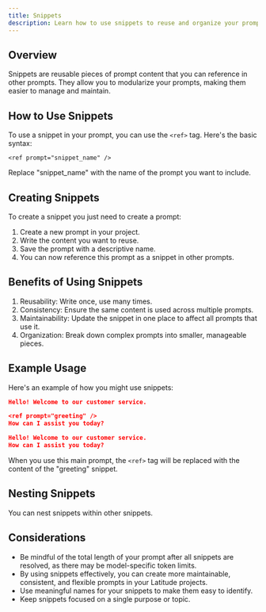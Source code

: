 ```yaml
---
title: Snippets
description: Learn how to use snippets to reuse and organize your prompts.
---
```


## Overview
Snippets are reusable pieces of prompt content that you can reference in other prompts. They allow you to modularize your prompts, making them easier to manage and maintain.

## How to Use Snippets
To use a snippet in your prompt, you can use the `<ref>` tag. Here's the basic syntax:
```
<ref prompt="snippet_name" />
```
Replace "snippet_name" with the name of the prompt you want to include.

## Creating Snippets
To create a snippet you just need to create a prompt:
1. Create a new prompt in your project.
1. Write the content you want to reuse.
1. Save the prompt with a descriptive name.
1. You can now reference this prompt as a snippet in other prompts.

## Benefits of Using Snippets
1. Reusability: Write once, use many times.
1. Consistency: Ensure the same content is used across multiple prompts.
1. Maintainability: Update the snippet in one place to affect all prompts that use it.
1. Organization: Break down complex prompts into smaller, manageable pieces.

## Example Usage
Here's an example of how you might use snippets:

```json greeting prompt
Hello! Welcome to our customer service.
```

```json starter message prompt
<ref prompt="greeting" />
How can I assist you today?
```

```json output
Hello! Welcome to our customer service.
How can I assist you today?
```

When you use this main prompt, the `<ref>` tag will be replaced with the content of the "greeting" snippet.


## Nesting Snippets
You can nest snippets within other snippets.

## Considerations
- Be mindful of the total length of your prompt after all snippets are resolved, as there may be model-specific token limits.
- By using snippets effectively, you can create more maintainable, consistent, and flexible prompts in your Latitude projects.
- Use meaningful names for your snippets to make them easy to identify.
- Keep snippets focused on a single purpose or topic.